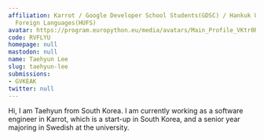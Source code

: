 ```yaml
---
affiliation: Karrot / Google Developer School Students(GDSC) / Hankuk University of
  Foreign Languages(HUFS)
avatar: https://program.europython.eu/media/avatars/Main_Profile_VKtr0RW.jpeg
code: RVFLYU
homepage: null
mastodon: null
name: Taehyun Lee
slug: taehyun-lee
submissions:
- GVKEAK
twitter: null
---
```


Hi, I am Taehyun from South Korea. I am currently working as a software engineer in Karrot, which is a start-up in South Korea, and a senior year majoring in Swedish at the university.

